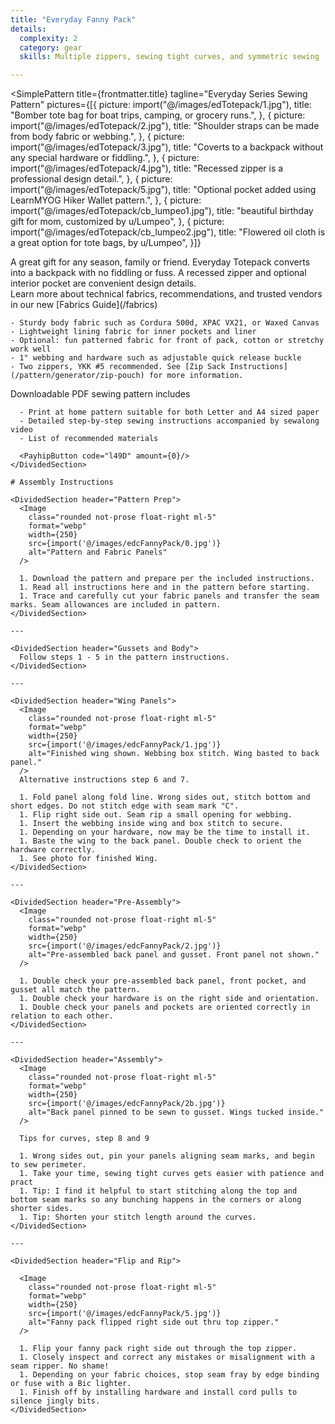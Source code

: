 ```yaml
---
title: "Everyday Fanny Pack"
details:
  complexity: 2
  category: gear
  skills: Multiple zippers, sewing tight curves, and symmetric sewing

---
```



<SimplePattern
  title={frontmatter.title}
  tagline="Everyday Series Sewing Pattern"
  pictures={[{
      picture: import("@/images/edTotepack/1.jpg"),
      title: "Bomber tote bag for boat trips, camping, or grocery runs.",
    }, {
      picture: import("@/images/edTotepack/2.jpg"),
      title: "Shoulder straps can be made from body fabric or webbing.",
    }, {
      picture: import("@/images/edTotepack/3.jpg"),
      title: "Coverts to a backpack without any special hardware or fiddling.",
    }, {
      picture: import("@/images/edTotepack/4.jpg"),
      title: "Recessed zipper is a professional design detail.",
    }, {
      picture: import("@/images/edTotepack/5.jpg"),
      title: "Optional pocket added using LearnMYOG Hiker Wallet pattern.",
    }, {
      picture: import("@/images/edTotepack/cb_lumpeo1.jpg"),
      title: "beautiful birthday gift for mom, customized by u/Lumpeo",
    }, {
      picture: import("@/images/edTotepack/cb_lumpeo2.jpg"),
      title: "Flowered oil cloth is a great option for tote bags, by u/Lumpeo",
    }]}
>

  <div class="italic container mx-auto p-5 text-center font-thin text-xl">
    A great gift for any season, family or friend. Everyday Totepack converts into a backpack with no fiddling or fuss.
    A recessed zipper and optional interior pocket are convenient design details.
  </div>

  <DividedSection header="Materials">
    Learn more about technical fabrics, recommendations, and trusted vendors in our new [Fabrics Guide](/fabrics)

    - Sturdy body fabric such as Cordura 500d, XPAC VX21, or Waxed Canvas
    - Lightweight lining fabric for inner pockets and liner
    - Optional: fun patterned fabric for front of pack, cotton or stretchy work well
    - 1" webbing and hardware such as adjustable quick release buckle
    - Two zippers, YKK #5 recommended. See [Zip Sack Instructions](/pattern/generator/zip-pouch) for more information.
  </DividedSection>


  <Card>
    <DividedSection header="Free Download">
      Downloadable PDF sewing pattern includes

      - Print at home pattern suitable for both Letter and A4 sized paper
      - Detailed step-by-step sewing instructions accompanied by sewalong video
      - List of recommended materials

      <PayhipButton code="l49D" amount={0}/>
    </DividedSection>
  </Card>


  <CenteredSection>

    # Assembly Instructions

    <DividedSection header="Pattern Prep">
      <Image
        class="rounded not-prose float-right ml-5"
        format="webp"
        width={250}
        src={import('@/images/edcFannyPack/0.jpg')}
        alt="Pattern and Fabric Panels"
      />

      1. Download the pattern and prepare per the included instructions.
      1. Read all instructions here and in the pattern before starting.
      1. Trace and carefully cut your fabric panels and transfer the seam marks. Seam allowances are included in pattern.
    </DividedSection>

    ---

    <DividedSection header="Gussets and Body">
      Follow steps 1 - 5 in the pattern instructions.
    </DividedSection>

    ---

    <DividedSection header="Wing Panels">
      <Image
        class="rounded not-prose float-right ml-5"
        format="webp"
        width={250}
        src={import('@/images/edcFannyPack/1.jpg')}
        alt="Finished wing shown. Webbing box stitch. Wing basted to back panel."
      />
      Alternative instructions step 6 and 7.

      1. Fold panel along fold line. Wrong sides out, stitch bottom and short edges. Do not stitch edge with seam mark "C".
      1. Flip right side out. Seam rip a small opening for webbing.
      1. Insert the webbing inside wing and box stitch to secure.
      1. Depending on your hardware, now may be the time to install it.
      1. Baste the wing to the back panel. Double check to orient the hardware correctly.
      1. See photo for finished Wing.
    </DividedSection>

    ---

    <DividedSection header="Pre-Assembly">
      <Image
        class="rounded not-prose float-right ml-5"
        format="webp"
        width={250}
        src={import('@/images/edcFannyPack/2.jpg')}
        alt="Pre-assembled back panel and gusset. Front panel not shown."
      />

      1. Double check your pre-assembled back panel, front pocket, and gusset all match the pattern.
      1. Double check your hardware is on the right side and orientation.
      1. Double check your panels and pockets are oriented correctly in relation to each other.
    </DividedSection>

    ---

    <DividedSection header="Assembly">
      <Image
        class="rounded not-prose float-right ml-5"
        format="webp"
        width={250}
        src={import('@/images/edcFannyPack/2b.jpg')}
        alt="Back panel pinned to be sewn to gusset. Wings tucked inside."
      />

      Tips for curves, step 8 and 9

      1. Wrong sides out, pin your panels aligning seam marks, and begin to sew perimeter.
      1. Take your time, sewing tight curves gets easier with patience and pract
      1. Tip: I find it helpful to start stitching along the top and bottom seam marks so any bunching happens in the corners or along shorter sides.
      1. Tip: Shorten your stitch length around the curves.
    </DividedSection>

    ---

    <DividedSection header="Flip and Rip">

      <Image
        class="rounded not-prose float-right ml-5"
        format="webp"
        width={250}
        src={import('@/images/edcFannyPack/5.jpg')}
        alt="Fanny pack flipped right side out thru top zipper."
      />

      1. Flip your fanny pack right side out through the top zipper.
      1. Closely inspect and correct any mistakes or misalignment with a seam ripper. No shame!
      1. Depending on your fabric choices, stop seam fray by edge binding or fuse with a Bic lighter.
      1. Finish off by installing hardware and install cord pulls to silence jingly bits.
    </DividedSection>

  </CenteredSection>

</SimplePattern>





